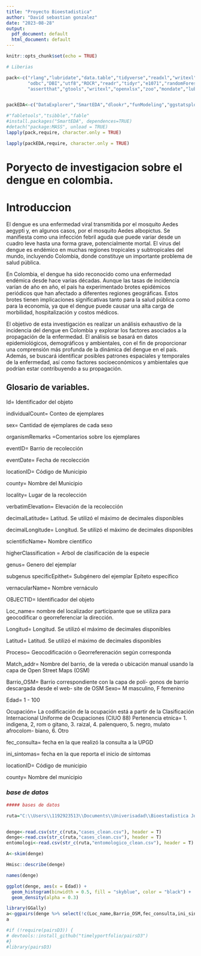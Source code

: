 ```yaml
---
title: "Proyecto Bioestadistica"
author: "David sebastian gonzalez"
date: "2023-08-28"
output:
  pdf_document: default
  html_document: default
---
```


```r
knitr::opts_chunk$set(echo = TRUE)

# Liberias

pack<-c("rlang","lubridate","data.table","tidyverse","readxl","writexl","dplyr","beepr","XML",  "tidyverse","dbplyr","broom","purrr","kohonen","gridExtra","factoextra","audio","dendextend",
        "odbc","DBI","utf8","ROCR","readr","tidyr","e1071","randomForest","stats","base","ggplot2","plotly","reticulate",
        "assertthat","gtools","writexl","openxlsx","zoo","mondate","lubridate","arrow","kable","kableExtra","summarytools","DT","SmartEDA")


packEDA<-c("DataExplorer","SmartEDA","dlookr","funModeling","ggstatsplot","flextable","summarytools","psych","skimr","gtsummary","moments","ggpubr","PerformanceAnalytics","performance","skimr","SDA","Hmisc","reshape2","describer")

#"fabletools","tsibble","fable"
#install.packages("SmartEDA", dependences=TRUE)
#detach("package:MASS", unload = TRUE)
lapply(pack,require, character.only = TRUE)

lapply(packEDA,require, character.only = TRUE)

```


# Poryecto de investigacion sobre el dengue en colombia.



# Introduccion

El dengue es una enfermedad viral transmitida por el mosquito Aedes aegypti y, en algunos casos, por el mosquito Aedes albopictus. Se manifiesta como una infección febril aguda que puede variar desde un cuadro leve hasta una forma grave, potencialmente mortal. El virus del dengue es endémico en muchas regiones tropicales y subtropicales del mundo, incluyendo Colombia, donde constituye un importante problema de salud pública.

En Colombia, el dengue ha sido reconocido como una enfermedad endémica desde hace varias décadas. Aunque las tasas de incidencia varían de año en año, el país ha experimentado brotes epidémicos periódicos que han afectado a diferentes regiones geográficas. Estos brotes tienen implicaciones significativas tanto para la salud pública como para la economía, ya que el dengue puede causar una alta carga de morbilidad, hospitalización y costos médicos.

El objetivo de esta investigación es realizar un análisis exhaustivo de la incidencia del dengue en Colombia y explorar los factores asociados a la propagación de la enfermedad. El análisis se basará en datos epidemiológicos, demográficos y ambientales, con el fin de proporcionar una comprensión más profunda de la dinámica del dengue en el país. Además, se buscará identificar posibles patrones espaciales y temporales de la enfermedad, así como factores socioeconómicos y ambientales que podrían estar contribuyendo a su propagación.

## Glosario de variables.


Id=	Identificador del objeto

individualCount=	Conteo de ejemplares

sex=	Cantidad de ejemplares de cada sexo

organismRemarks =Comentarios sobre los ejemplares

eventID=	Barrio de recolección

eventDate=	Fecha de recolección

locationID= Código de Municipio

county= Nombre del Municipio

locality= Lugar de la recolección

verbatimElevation= Elevación de la recolección

decimalLatitude= Latitud. Se utilizó el máximo de decimales disponibles

decimalLongitude= Longitud. Se utilizó el máximo de decimales disponibles

scientificName= Nombre cientifico

higherClassification	= Arbol de clasificación de la especie

genus= Genero del ejemplar

subgenus specificEpithet= Subgénero del ejemplar Epíteto específico

vernacularName= Nombre vernáculo

OBJECTID=	Identificador del objeto

Loc_name=	nombre del localizador participante que se utiliza para geocodificar o georreferenciar la
dirección.

Longitud=	Longitud. Se utilizó el máximo de decimales disponibles

Latitud=	Latitud. Se utilizó el máximo de decimales disponibles

Proceso=	Geocodificación o Georreferenación según corresponda

Match_addr=	Nombre del barrio, de la vereda o ubicación manual usando la capa de Open Street Maps (OSM)

Barrio_OSM=	Barrio correspondiente con la capa de polí- gonos de barrio descargada desde el web- site de
OSM
Sexo=	M masculino, F femenino

Edad=	1 - 100

Ocupación=	La codificación de la ocupación está a partir de la Clasificación Internacional Uniforme de
Ocupaciones (CIUO 88)
Pertenencia etnica=	1. indigena, 2, rom o gitano, 3. raizal, 4. palenquero, 5. negro, mulato afrocolom- biano, 6. Otro

fec_consulta=	fecha en la que realizó la consulta a la UPGD

ini_sintomas=	fecha en la que reporta el inicio de síntomas

locationID=	Código de municipio

county=	Nombre del municipio



### *base de datos*


```r
##### bases de datos 

ruta="C:\\Users\\1192923513\\Documents\\Univerisadad\\Bioestadistica Jose\\"


denge<-read.csv(str_c(ruta,"cases_clean.csv"), header = T)
denge<-read.csv(str_c(ruta,"cases_clean.csv"), header = T)
entomologi<-read.csv(str_c(ruta,"entomologico_clean.csv"), header = T)

```


```r

A<-skim(denge)

```

```r
Hmisc::describe(denge)


```



```r
names(denge)

ggplot(denge, aes(x = Edad)) +
  geom_histogram(binwidth = 0.5, fill = "skyblue", color = "black") +
  geom_density(alpha = 0.3)
```
```r
library(GGally)
a<-ggpairs(denge %>% select(!c(Loc_name,Barrio_OSM,fec_consulta,ini_sintomas)))
a

#if (!require(pairsD3)) {
# devtools::install_github("timelyportfolio/pairsD3")
#}
#library(pairsD3)
```

